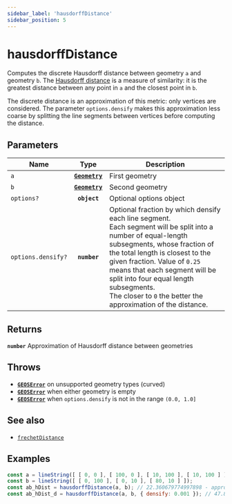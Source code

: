 ```yaml
---
sidebar_label: 'hausdorffDistance'
sidebar_position: 5
---
```


# hausdorffDistance

Computes the discrete Hausdorff distance between geometry `a` and geometry `b`.
The [Hausdorff distance](https://en.wikipedia.org/wiki/Hausdorff_distance)
is a measure of similarity: it is the greatest distance between any point in
`a` and the closest point in `b`.

The discrete distance is an approximation of this metric: only vertices are
considered. The parameter `options.densify` makes this approximation less coarse
by splitting the line segments between vertices before computing the distance.

## Parameters

| Name | Type | Description |
| --- | :-: | --- |
| `a` | [**`Geometry`**](../types/Geometry/index.mdx) | First geometry |
| `b` | [**`Geometry`**](../types/Geometry/index.mdx) | Second geometry |
| `options?` | **`object`** | Optional options object |
| `options.densify?` | **`number`** | Optional fraction by which densify each line segment. <br/> Each segment will be split into a number of equal-length subsegments, whose fraction of the total length is closest to the given fraction. Value of `0.25` means that each segment will be split into four equal length subsegments. <br/> The closer to `0` the better the approximation of the distance. |

## Returns

**`number`** Approximation of Hausdorff distance between geometries

## Throws

- [**`GEOSError`**](../types/errors.mdx#GEOSError) on unsupported geometry types (curved)
- [**`GEOSError`**](../types/errors.mdx#GEOSError) when either geometry is empty
- [**`GEOSError`**](../types/errors.mdx#GEOSError) when `options.densify` is not in the range `(0.0, 1.0]`

## See also

- [`frechetDistance`](frechetDistance.mdx)

## Examples

```js live
const a = lineString([ [ 0, 0 ], [ 100, 0 ], [ 10, 100 ], [ 10, 100 ] ]);
const b = lineString([ [ 0, 100 ], [ 0, 10 ], [ 80, 10 ] ]);
const ab_hDist = hausdorffDistance(a, b); // 22.360679774997898 - approximation is not close
const ab_hDist_d = hausdorffDistance(a, b, { densify: 0.001 }); // 47.89
```
